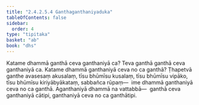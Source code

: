 ```yaml
---
title: "2.4.2.5.4 Ganthaganthaniyaduka"
tableOfContents: false
sidebar:
  order: 4
type: "tipitaka"
basket: "ab"
book: "dhs"
---
```



<DynamicBreadcrumb />

<Division number="1495" book="dhs">

<Paragraph number="2206" book="dhs">
Katame dhammā ganthā ceva ganthaniyā ca? Teva ganthā ganthā ceva ganthaniyā ca.
</Paragraph>

</Division>
<Division number="1496" book="dhs">

<Paragraph number="2207" book="dhs">
Katame dhammā ganthaniyā ceva no ca ganthā? Ṭhapetvā ganthe avasesaṃ akusalaṃ, tīsu bhūmīsu kusalaṃ, tīsu bhūmīsu vipāko, tīsu bhūmīsu kiriyābyākataṃ, sabbañca rūpaṃ—  ime dhammā ganthaniyā ceva no ca ganthā. Aganthaniyā dhammā na vattabbā—  ganthā ceva ganthaniyā cātipi, ganthaniyā ceva no ca ganthātipi.
</Paragraph>
</Division>